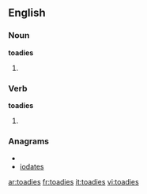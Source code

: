 ==English==

===Noun===
'''toadies'''

# {{plural of|[[toady]]}}

===Verb===
'''toadies'''

# {{third-person singular of|[[toady]]}}

===Anagrams===
* {{alphagram|adeiost}}
* [[iodates#English|iodates]]

[[ar:toadies]]
[[fr:toadies]]
[[it:toadies]]
[[vi:toadies]]